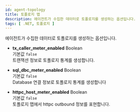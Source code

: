 ```yaml
---
id: agent-topology
title: 토폴로지 맵
description: 에이전트가 수집한 데이터로 토폴로지를 생성하는 옵션입니다.
tags: [ .NET, 토폴로지 ]
---
```


에이전트가 수집한 데이터로 토폴로지를 생성하는 옵션입니다.

* **tx_caller_meter_enabled** <span class='type'>Boolean</span><br/>기본값 `false`<br/>
트랜잭션 정보로 토폴로지 통계를 생성합니다.

* **sql_dbc_meter_enabled** <span class='type'>Boolean</span><br/>기본값 `false`<br/>
Database 연결 정보로 토폴로지 통계를 생성합니다

* **httpc_host_meter_enabled** <span class='type'>Boolean</span><br/>기본값 `false`<br/>
토폴로지 맵에서 httpc outbound 정보를 표현합니다.